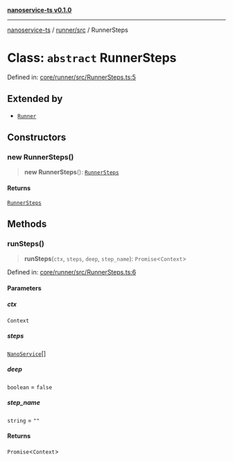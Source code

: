 [**nanoservice-ts v0.1.0**](/docs/ref/README)

***

[nanoservice-ts](/docs/ref/README) / [runner/src](/docs/ref/runner/src/README) / RunnerSteps

# Class: `abstract` RunnerSteps

Defined in: [core/runner/src/RunnerSteps.ts:5](https://github.com/deskree-inc/nanoservice-ts/blob/cd1933c250152cb6abc77d2acbfd230236ada573/core/runner/src/RunnerSteps.ts#L5)

## Extended by

- [`Runner`](/docs/ref/runner/src/classes/Runner)

## Constructors

### new RunnerSteps()

> **new RunnerSteps**(): [`RunnerSteps`](/docs/ref/runner/src/classes/RunnerSteps)

#### Returns

[`RunnerSteps`](/docs/ref/runner/src/classes/RunnerSteps)

## Methods

### runSteps()

> **runSteps**(`ctx`, `steps`, `deep`, `step_name`): `Promise`\<`Context`\>

Defined in: [core/runner/src/RunnerSteps.ts:6](https://github.com/deskree-inc/nanoservice-ts/blob/cd1933c250152cb6abc77d2acbfd230236ada573/core/runner/src/RunnerSteps.ts#L6)

#### Parameters

##### ctx

`Context`

##### steps

[`NanoService`](/docs/ref/runner/src/classes/NanoService)[]

##### deep

`boolean` = `false`

##### step\_name

`string` = `""`

#### Returns

`Promise`\<`Context`\>
